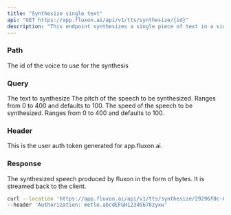 ```yaml
---
title: "Synthesize single text"
api: "GET https://app.fluxon.ai/api/v1/tts/synthesize/{id}"
description: "This endpoint synthesizes a single piece of text in a single API call"
---
```


### Path

<ParamField path="id" type="string">
  The id of the voice to use for the synthesis
</ParamField>

### Query

<ParamField query="text" type="string">
  The text to synthesize
</ParamField>

<ParamField query="pitch" type="int">
  The pitch of the speech to be synthesized. Ranges from 0 to 400 and defaults to 100. 
</ParamField>

<ParamField query="speed" type="int">
  The speed of the speech to be synthesized. Ranges from 0 to 400 and defaults to 100. 
</ParamField>

### Header

<ParamField header="Authorization" type="string">
  This is the user auth token generated for app.fluxon.ai.
</ParamField>

### Response

<ResponseField name="synthesized speech" type="file">
  The synthesized speech produced by fluxon in the form of bytes. It is streamed back to the client.
</ResponseField>

<RequestExample>

```bash Example Request
curl --location 'https://app.fluxon.ai/api/v1/tts/synthesize/29296f0c-6599-4ba5-bbfc-61cc61da4806?text=This%20is%20a%20sample%20piece%20of%20text&speed=100&pitch=100' \
--header 'Authorization: metlo.abcdEFGH12345678zyxw'
```

</RequestExample>